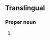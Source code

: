 ==Translingual==
{{rfi}}
{{wikipedia}}
{{wikispecies}}
===Proper noun===
{{mul-proper noun|head=''[[Achatinella]] {{epilang|pulcherrima||la}}''}}

# {{taxon|species|genus|Achatinella|a species of [[gastropod]] which is [[endemic]] to [[Oahu]] in the US Hawaiian islands and currently an [[endangered species]]}}